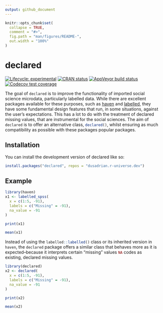 ```yaml
---
output: github_document
---
```


<!-- README.md is generated from README.Rmd. Please edit that file -->

```r
knitr::opts_chunk$set(
  collapse = TRUE,
  comment = "#>",
  fig.path = "man/figures/README-",
  out.width = "100%"
)
```

# declared

<!-- badges: start -->
[![Lifecycle: experimental](https://img.shields.io/badge/lifecycle-experimental-orange.svg)](https://lifecycle.r-lib.org/articles/stages.html#experimental)
[![CRAN status](https://www.r-pkg.org/badges/version/declared)](https://CRAN.R-project.org/package=declared)
[![AppVeyor build status](https://ci.appveyor.com/api/projects/status/github/dusadrian/declared?branch=main&svg=true)](https://ci.appveyor.com/project/dusadrian/declared)
[![Codecov test coverage](https://codecov.io/gh/dusadrian/declared/branch/main/graph/badge.svg)](https://app.codecov.io/gh/dusadrian/declared?branch=main)
<!-- badges: end -->

The goal of `declared` is to improve the functionality of imported social science
microdata, particularly labelled data. While there are excellent packages
available for these purposes, such as [haven](https://haven.tidyverse.org/) and
[labelled](http://larmarange.github.io/labelled/), they have some fundamental
design features that run, in some situations, against the user's expectations.
This has a lot to do with the treatment of declared missing values, that are
instrumental for the social sciences. The aim of `declared` is to offer an
alternative class, `declared()`{.R}, whilst ensuring as much compatibility as
possible with these packages popular packages.

## Installation

You can install the development version of declared like so:

``` r
install.packages("declared", repos = "dusadrian.r-universe.dev")
```

## Example

```r
library(haven)
x1 <- labelled_spss(
  x = c(1:5, -91),
  labels = c("Missing" = -91),
  na_value = -91
)

print(x1)

mean(x1)
```

Instead of using the `labelled::labelled()`{.R} class or its inherited version
in `haven`, the `declared` package offers a similar class that behaves more as
it is expected--because it interprets certain "missing" values `NA`{.R} codes as
existing, declared missing values.

```r
library(declared)
x2 <- declared(
  x = c(1:5, -91),
  labels = c("Missing" = -91),
  na_value = -91
)

print(x2)

mean(x2)
```
